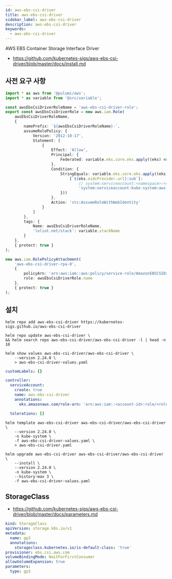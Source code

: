 ```yaml
---
id: aws-ebs-csi-driver
title: aws-ebs-csi-driver
sidebar_label: aws-ebs-csi-driver
description: aws-ebs-csi-driver
keywords:
  - aws-ebs-csi-driver
---
```


AWS EBS Container Storage Interface Driver

- https://github.com/kubernetes-sigs/aws-ebs-csi-driver/blob/master/docs/install.md

## 사전 요구 사항

```typescript
import * as aws from '@pulumi/aws';
import * as variable from '@src/variable';

const awsEbsCsiDriverRoleName = 'aws-ebs-csi-driver-role';
export const awsEbsCsiDriverRole = new aws.iam.Role(
	awsEbsCsiDriverRoleName,
	{
		namePrefix: `${awsEbsCsiDriverRoleName}-`,
		assumeRolePolicy: {
			Version: '2012-10-17',
			Statement: [
				{
					Effect: 'Allow',
					Principal: {
						Federated: variable.eks.core.eks.apply((eks) => eks.oidcProvider.arn)
					},
					Condition: {
						StringEquals: variable.eks.core.eks.apply((eks) => ({
							[`${eks.oidcProvider.url}:sub`]:
								// system:serviceaccount:<namespace>:<serviceAccount>
								'system:serviceaccount:kube-system:aws-ebs-csi-driver'
						}))
					},
					Action: 'sts:AssumeRoleWithWebIdentity'
				}
			]
		},
		tags: {
			Name: awsEbsCsiDriverRoleName,
			'loliot.net/stack': variable.stackName
		}
	},
	{ protect: true }
);

new aws.iam.RolePolicyAttachment(
	'aws-ebs-csi-driver-rpa-0',
	{
		policyArn: 'arn:aws:iam::aws:policy/service-role/AmazonEBSCSIDriverPolicy',
		role: awsEbsCsiDriverRole.name
	},
	{ protect: true }
);
```

## 설치

```shell
helm repo add aws-ebs-csi-driver https://kubernetes-sigs.github.io/aws-ebs-csi-driver
```

```shell
helm repo update aws-ebs-csi-driver \
&& helm search repo aws-ebs-csi-driver/aws-ebs-csi-driver -l | head -n 10
```

```shell
helm show values aws-ebs-csi-driver/aws-ebs-csi-driver \
    --version 2.24.0 \
    > aws-ebs-csi-driver-values.yaml
```

```yaml title="aws-ebs-csi-driver-values.yaml"
customLabels: {}

controller:
  serviceAccount:
    create: true
    name: aws-ebs-csi-driver
    annotations:
      eks.amazonaws.com/role-arn: 'arn:aws:iam::<account-id>:role/<role-name>'

  tolerations: []
```

```shell
helm template aws-ebs-csi-driver aws-ebs-csi-driver/aws-ebs-csi-driver \
    --version 2.24.0 \
    -n kube-system \
    -f aws-ebs-csi-driver-values.yaml \
    > aws-ebs-csi-driver.yaml
```

```shell
helm upgrade aws-ebs-csi-driver aws-ebs-csi-driver/aws-ebs-csi-driver \
    --install \
    --version 2.24.0 \
    -n kube-system \
    --history-max 3 \
    -f aws-ebs-csi-driver-values.yaml
```

## StorageClass

- https://github.com/kubernetes-sigs/aws-ebs-csi-driver/blob/master/docs/parameters.md

```yaml
kind: StorageClass
apiVersion: storage.k8s.io/v1
metadata:
  name: gp3
  annotations:
    storageclass.kubernetes.io/is-default-class: 'true'
provisioner: ebs.csi.aws.com
volumeBindingMode: WaitForFirstConsumer
allowVolumeExpansion: true
parameters:
  type: gp3
```
